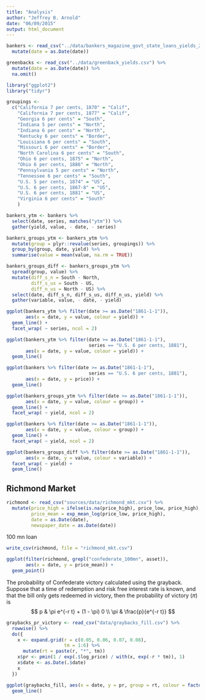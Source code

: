 ```yaml
---
title: "Analysis"
author: "Jeffrey B. Arnold"
date: "06/09/2015"
output: html_document
---
```


```r
bankers <- read_csv("../data/bankers_magazine_govt_state_loans_yields_2.csv") %>%
  mutate(date = as.Date(date))

greenbacks <- read_csv("../data/greenback_yields.csv") %>%
  mutate(date = as.Date(date)) %>%
  na.omit()

```


```r
library("ggplot2")
library("tidyr")

groupings <-
  c("California 7 per cents, 1870" = "Calif", 
    "California 7 per cents, 1877" = "Calif", 
    "Georgia 6 per cents" = "South", 
    "Indiana 5 per cents" = "North", 
    "Indiana 6 per cents" = "North", 
    "Kentucky 6 per cents" = "Border", 
    "Louisiana 6 per cents" = "South", 
    "Missouri 6 per cents" = "Border", 
    "North Carolina 6 per cents" = "South", 
    "Ohio 6 per cents, 1875" = "North", 
    "Ohio 6 per cents, 1886" = "North", 
    "Pennsylvania 5 per cents" = "North", 
    "Tennessee 6 per cents" = "South", 
    "U.S. 5 per cents, 1874" = "US", 
    "U.S. 6 per cents, 1867-8" = "US",
    "U.S. 6 per cents, 1881" = "US", 
    "Virginia 6 per cents" = "South"
    )

bankers_ytm <- bankers %>%
  select(date, series, matches("ytm")) %>%
  gather(yield, value, - date, - series)

bankers_groups_ytm <- bankers_ytm %>%
  mutate(group = plyr::revalue(series, groupings)) %>%
  group_by(group, date, yield) %>%
  summarise(value = mean(value, na.rm = TRUE))

bankers_groups_diff <- bankers_groups_ytm %>%
  spread(group, value) %>%
  mutate(diff_s_n = South - North,
         diff_s_us = South - US,
         diff_n_us = North - US) %>%
  select(date, diff_s_n, diff_s_us, diff_n_us, yield) %>%
  gather(variable, value, - date, - yield)
```

```r
ggplot(bankers_ytm %>% filter(date >= as.Date("1861-1-1")),
       aes(x = date, y = value, colour = yield)) +
  geom_line() +
  facet_wrap( ~ series, ncol = 2)

```

```r
ggplot(bankers_ytm %>% filter(date >= as.Date("1861-1-1"),
                              series == "U.S. 6 per cents, 1881"),
       aes(x = date, y = value, colour = yield)) +
  geom_line()

```

```r
ggplot(bankers %>% filter(date >= as.Date("1861-1-1"),
                              series == "U.S. 6 per cents, 1881"),
       aes(x = date, y = price)) +
  geom_line()

```

```r

ggplot(bankers_groups_ytm %>% filter(date >= as.Date("1861-1-1")),
       aes(x = date, y = value, colour = group)) +
  geom_line() +
  facet_wrap( ~ yield, ncol = 2)

```

```r
ggplot(bankers %>% filter(date >= as.Date("1861-1-1")),
       aes(x = date, y = value, colour = group)) +
  geom_line() +
  facet_wrap( ~ yield, ncol = 2)
```


```r
ggplot(bankers_groups_diff %>% filter(date >= as.Date("1861-1-1")),
       aes(x = date, y = value, colour = variable)) +
  facet_wrap( ~ yield) +
  geom_line()
```

## Richmond Market

```r
richmond <- read_csv("sources/data/richmond_mkt.csv") %>%
  mutate(price_high = ifelse(is.na(price_high), price_low, price_high),
         price_mean = exp_mean_log(price_low, price_high),
         date = as.Date(date),
         newspaper_date = as.Date(date))
```

100 mn loan

```r
write_csv(richmond, file = "richmond_mkt.csv")
```


```r
ggplot(filter(richmond, grepl("confederate_100mn", asset)),
       aes(x = date, y = price_mean)) +
  geom_point()
```

The probability of Confederate victory calculated using the grayback.
Suppose that a time of redemption and risk free interest rate is known, and that the bill only gets redeemed in victory, then the probability of victory ($\pi$) is
$$
p & \pi e^{-r t} + (1 - \pi) 0 \\
\pi & \frac{p}{e^{-r t}}
$$

```r
graybacks_pr_victory <- read_csv("data/graybacks_fill.csv") %>%
  rowwise() %>%
  do({
    x <- expand.grid(r = c(0.05, 0.06, 0.07, 0.08),
                     tm = 1:6) %>%
      mutate(rt = paste(r, "*", tm))
    x$pr <- pmin(1 / exp(.$log_price) / with(x, exp(-r * tm)), 1)
    x$date <- as.Date(.$date)
    x
  })

ggplot(graybacks_fill, aes(x = date, y = pr, group = rt, colour = factor(tm))) +
  geom_line()

```

